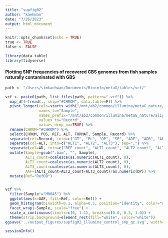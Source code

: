 ```yaml
---
title: "supfig02"
author: "kaehwan"
date: "7/26/2023"
output: html_document
---
```


```r
knitr::opts_chunk$set(echo = TRUE)
true <- TRUE
false <- FALSE
```

```r
library(data.table)
library(tidyverse)
```

#### Plotting SNP frequencies of recovered GBS genomes from fish samples naturally contaminated with GBS

```r
path <- "/Users/simkaehwan/Documents/Bioinfo/metaG/tables/vcf/"

vcf <- paste0(path, list.files(path, pattern=".vcf")) %>% 
  map_df(~fread(., skip="#CHROM", data.table=F)) %>% 
  pivot_longer(cols=starts_with("/mnt/ab2/common/illumina/metaG_nature/align2ref2/"), 
               names_to="Sample", 
               names_prefix="/mnt/ab2/common/illumina/metaG_nature/align2ref2/", 
               values_to="Record", 
               values_drop_na=TRUE) %>% 
  rename(CHROM="#CHROM") %>% 
  select(CHROM, POS, REF, ALT, FORMAT, Sample, Record) %>% 
  separate(col=Record, into=c("GT", "PL", "DP", "SP", "ADF", "ADR", "AD"), sep=":") %>% 
  separate(col=ALT, into=c("ALT1", "ALT2", "ALT3"), sep=",") %>% 
  separate(col=AD, into=c("REF_count", "ALT1_count", "ALT2_count", "ALT3_count"), sep=",") %>% 
  mutate(Sample=gsub(".bam", "", Sample),
         ALT1_count=coalesce(as.numeric(ALT1_count), 0),
         ALT2_count=coalesce(as.numeric(ALT2_count), 0),
         ALT3_count=coalesce(as.numeric(ALT3_count), 0),
         AAF=(ALT1_count+ALT2_count+ALT3_count)/as.numeric(DP)) %>% 
  mutate(Ref="RefDB")


vcf %>% 
  filter(Sample!="M0045") %>% 
  ggplot(aes(x=AAF, fill=Ref, color=Ref)) +
  geom_histogram(binwidth=0.1, alpha=0.5, position="identity", color="darkblue", fill="lightblue") +
  facet_wrap(~Sample, scale="free") +
  scale_x_continuous(limits=c(0, 1.1), breaks=c(0.0, 0.5, 1.0)) +
  theme(strip.background=element_rect(fill="white", color="white"))
ggsave('../output_figures/supfig02_illumina_control_snp_qc.svg', width=12, height=8)
```

```r
sessionInfo()
```


